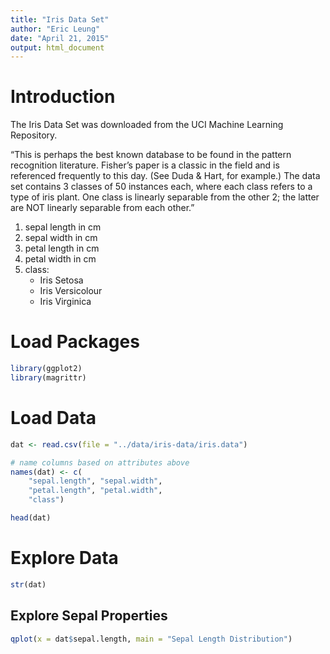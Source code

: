 ```yaml
---
title: "Iris Data Set"
author: "Eric Leung"
date: "April 21, 2015"
output: html_document
---
```


# Introduction

The Iris Data Set was downloaded from the UCI Machine Learning Repository.

"This is perhaps the best known database to be found in the pattern recognition literature. Fisher's paper is a classic in the field and is referenced frequently to this day. (See Duda & Hart, for example.) The data set contains 3 classes of 50 instances each, where each class refers to a type of iris plant. One class is linearly separable from the other 2; the latter are NOT linearly separable from each other."

1. sepal length in cm 
2. sepal width in cm 
3. petal length in cm 
4. petal width in cm 
5. class: 
    - Iris Setosa 
    - Iris Versicolour 
    - Iris Virginica

# Load Packages

```r
library(ggplot2)
library(magrittr)
```

    
# Load Data

```r
dat <- read.csv(file = "../data/iris-data/iris.data")

# name columns based on attributes above
names(dat) <- c(
    "sepal.length", "sepal.width", 
    "petal.length", "petal.width", 
    "class")

head(dat)
```

# Explore Data

```r
str(dat)
```

## Explore Sepal Properties

```r
qplot(x = dat$sepal.length, main = "Sepal Length Distribution")
```

